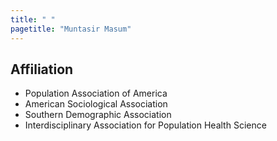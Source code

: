 ```yaml
---
title: " "
pagetitle: "Muntasir Masum"
---
```


<link rel="stylesheet" href="styles.css" type="text/css">
<link rel="stylesheet" href="academicicons/css/academicons.min.css"/>

## Affiliation
  - Population Association of America
  - American Sociological Association
  - Southern Demographic Association
  - Interdisciplinary Association for Population Health Science